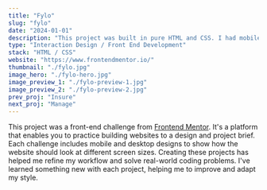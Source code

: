 ```yaml
---
title: "Fylo"
slug: "fylo"
date: "2024-01-01"
description: "This project was built in pure HTML and CSS. I had mobile and desktop designs to work to and built it so that it was fully responsive. I took a mobile-first approach and used modern CSS like Flexbox and Grid for layout purposes."
type: "Interaction Design / Front End Development"
stack: "HTML / CSS"
website: "https://www.frontendmentor.io/"
thumbnail: "./fylo.jpg"
image_hero: "./fylo-hero.jpg"
image_preview_1: "./fylo-preview-1.jpg"
image_preview_2: "./fylo-preview-2.jpg"
prev_proj: "Insure"
next_proj: "Manage"
---
```


This project was a front-end challenge from <a href="https://www.frontendmentor.io/" target="_blank">Frontend Mentor</a>. It's a platform that enables you to practice building websites to a design and project brief. Each challenge includes mobile and desktop designs to show how the website should look at different screen sizes. Creating these projects has helped me refine my workflow and solve real-world coding problems. I've learned something new with each project, helping me to improve and adapt my style.

